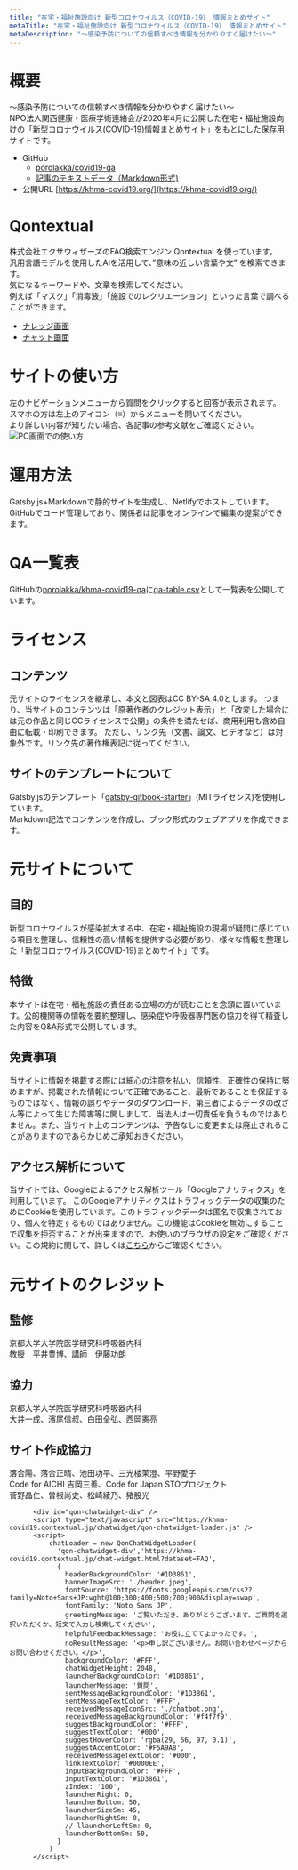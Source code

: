 ```yaml
---
title: "在宅・福祉施設向け 新型コロナウイルス（COVID-19） 情報まとめサイト"
metaTitle: "在宅・福祉施設向け 新型コロナウイルス（COVID-19） 情報まとめサイト"
metaDescription: "～感染予防についての信頼すべき情報を分かりやすく届けたい～"
---
```


# 概要
～感染予防についての信頼すべき情報を分かりやすく届けたい～  
NPO法人関西健康・医療学術連絡会が2020年4月に公開した在宅・福祉施設向けの「新型コロナウイルス(COVID-19)情報まとめサイト」をもとにした保存用サイトです。  

* GitHub
  * [porolakka/covid19-qa](https://github.com/porolakka/covid19-qa/)
  * [記事のテキストデータ（Markdown形式)](https://github.com/porolakka/covid19-qa/tree/master/content/)
* 公開URL [https://khma-covid19.org/](https://khma-covid19.org/)

# Qontextual
株式会社エクサウィザーズのFAQ検索エンジン Qontextual を使っています。  
汎用言語モデルを使用したAIを活用して、”意味の近しい言葉や文” を検索できます。  
気になるキーワードや、文章を検索してください。  
例えば「マスク」「消毒液」「施設でのレクリエーション」といった言葉で調べることができます。

* [ナレッジ画面](https://khma-covid19.qontextual.jp/user/dirfaq)
* [チャット画面](https://khma-covid19.qontextual.jp/chat.html#khma-covid19-qa)




# サイトの使い方
左のナビゲーションメニューから質問をクリックすると回答が表示されます。  
スマホの方は左上のアイコン（≡）からメニューを開いてください。  
より詳しい内容が知りたい場合、各記事の参考文献をご確認ください。
![PC画面での使い方](https://user-images.githubusercontent.com/10286653/92717965-13bfb500-f39c-11ea-9894-7ac8b3787789.gif)

# 運用方法
Gatsby.js+Markdownで静的サイトを生成し、Netlifyでホストしています。GitHubでコード管理しており、関係者は記事をオンラインで編集の提案ができます。

# QA一覧表
GitHubの[porolakka/khma-covid19-qa](https://github.com/porolakka/khma-covid19-qa)に[qa-table.csv](https://github.com/porolakka/khma-covid19-qa/blob/master/qa-table.csv)として一覧表を公開しています。

# ライセンス
## コンテンツ
元サイトのライセンスを継承し、本文と図表はCC BY-SA 4.0とします。
つまり、当サイトのコンテンツは「原著作者のクレジット表示」と「改変した場合には元の作品と同じCCライセンスで公開」の条件を満たせば、商用利用も含め自由に転載・印刷できます。
ただし、リンク先（文書、論文、ビデオなど）は対象外です。リンク先の著作権表記に従ってください。

## サイトのテンプレートについて
Gatsby.jsのテンプレート「[gatsby-gitbook-starter](https://github.com/hasura/gatsby-gitbook-starter)」(MITライセンス)を使用しています。  
Markdown記法でコンテンツを作成し、ブック形式のウェブアプリを作成できます。  

# 元サイトについて
## 目的
新型コロナウイルスが感染拡大する中、在宅・福祉施設の現場が疑問に感じている項目を整理し、信頼性の高い情報を提供する必要があり、様々な情報を整理した「新型コロナウイルス(COVID-19)まとめサイト」です。

## 特徴
本サイトは在宅・福祉施設の責任ある立場の方が読むことを念頭に置いています。公的機関等の情報を要約整理し、感染症や呼吸器専門医の協力を得て精査した内容をQ&A形式で公開しています。

## 免責事項
当サイトに情報を掲載する際には細心の注意を払い、信頼性、正確性の保持に努めますが、掲載された情報について正確であること、最新であることを保証するものではなく、情報の誤りやデータのダウンロード、第三者によるデータの改ざん等によって生じた障害等に関しまして、当法人は一切責任を負うものではありません。また、当サイト上のコンテンツは、予告なしに変更または廃止されることがありますのであらかじめご承知おきください。

## アクセス解析について
当サイトでは、Googleによるアクセス解析ツール「Googleアナリティクス」を利用しています。 このGoogleアナリティクスはトラフィックデータの収集のためにCookieを使用しています。このトラフィックデータは匿名で収集されており、個人を特定するものではありません。この機能はCookieを無効にすることで収集を拒否することが出来ますので、お使いのブラウザの設定をご確認ください。この規約に関して、詳しくは[こちら](https://www.google.com/analytics/terms/jp.html)からご確認ください。

# 元サイトのクレジット
## 監修
京都大学大学院医学研究科呼吸器内科  
教授　平井豊博、講師　伊藤功朗

## 協力
京都大学大学院医学研究科呼吸器内科  
大井一成、濱尾信叔、白田全弘、西岡憲亮

## サイト作成協力
落合陽、落合正晴、池田功平、三光楼茉澄、平野愛子  
Code for AICHI 吉岡三善、Code for Japan STOプロジェクト  
菅野晶仁、曽根尚史、松崎綾乃、猪股光


          <div id="qon-chatwidget-div" />
          <script type="text/javascript" src="https://khma-covid19.qontextual.jp/chatwidget/qon-chatwidget-loader.js" />
          <script>
              chatLoader = new QonChatWidgetLoader(
                'qon-chatwidget-div','https://khma-covid19.qontextual.jp/chat-widget.html?dataset=FAQ',
                {
                  headerBackgroundColor: '#1D3861',
                  bannerImageSrc: './header.jpeg',
                  fontSource: 'https://fonts.googleapis.com/css2?family=Noto+Sans+JP:wght@100;300;400;500;700;900&display=swap',
                  fontFamily: 'Noto Sans JP',
                  greetingMessage: 'ご覧いただき、ありがとうございます。ご質問を選択いただくか、短文で入力し検索してください',
                  helpfulFeedbackMessage: 'お役に立ててよかったです。',
                  noResultMessage: '<p>申し訳ございません。お問い合わせページからお問い合わせください。</p>',
                  backgroundColor: '#FFF',
                  chatWidgetHeight: 2048,
                  launcherBackgroundColor: '#1D3861',
                  launcherMessage: '質問',
                  sentMessageBackgroundColor: '#1D3861',
                  sentMessageTextColor: '#FFF',
                  receivedMessageIconSrc: './chatbot.png',
                  receivedMessageBackgroundColor: '#f4f7f9',
                  suggestBackgroundColor: '#FFF',
                  suggestTextColor: '#000',
                  suggestHoverColor: 'rgba(29, 56, 97, 0.1)',
                  suggestAccentColor: '#F5A9A8',
                  receivedMessageTextColor: '#000',
                  linkTextColor: '#0000EE',
                  inputBackgroundColor: '#FFF',
                  inputTextColor: '#1D3861',
                  zIndex: '100',
                  launcherRight: 0,
                  launcherBottom: 50,
                  launcherSizeSm: 45,
                  launcherRightSm: 0,
                  // llauncherLeftSm: 0,
                  launcherBottomSm: 50,
                }
              )
          </script>
